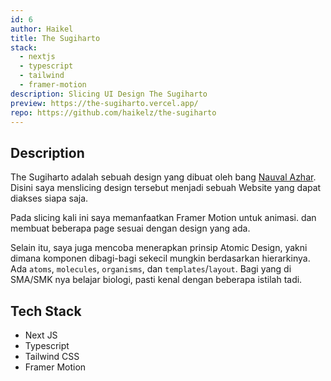 ```yaml
---
id: 6
author: Haikel
title: The Sugiharto
stack:
  - nextjs
  - typescript
  - tailwind
  - framer-motion
description: Slicing UI Design The Sugiharto
preview: https://the-sugiharto.vercel.app/
repo: https://github.com/haikelz/the-sugiharto
---
```


<LightboxImage
  src="https://ik.imagekit.io/haikelz/works/the-sugiharto.png?ik-sdk-version=javascript-1.4.3&updatedAt=1673863931565"
  alt="The Sugiharto"
  fetchPriority="high"
/>

## Description

The Sugiharto adalah sebuah design yang dibuat oleh bang [Nauval Azhar](https://www.youtube.com/@mhdnauvalazhar). Disini saya menslicing design tersebut menjadi sebuah Website yang dapat diakses siapa saja.

Pada slicing kali ini saya memanfaatkan Framer Motion untuk animasi. dan membuat beberapa page sesuai dengan design yang ada.

Selain itu, saya juga mencoba menerapkan prinsip Atomic Design, yakni dimana komponen dibagi-bagi sekecil mungkin berdasarkan hierarkinya. Ada `atoms`, `molecules`, `organisms`, dan `templates`/`layout`. Bagi yang di SMA/SMK nya belajar biologi, pasti kenal dengan beberapa istilah tadi.

## Tech Stack

- Next JS
- Typescript
- Tailwind CSS
- Framer Motion
